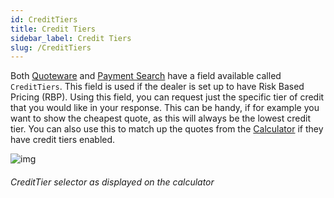 ```yaml
---
id: CreditTiers
title: Credit Tiers
sidebar_label: Credit Tiers
slug: /CreditTiers
---
```

Both [Quoteware](../GettingStartedQuoteware.md) and [Payment Search](./PaymentSearch.mdx) have a field available called `CreditTiers`.
This field is used if the dealer is set up to have Risk Based Pricing (RBP).
Using this field, you can request just the specific tier of credit that you would like in your response. This can be handy, if for example you want to show the cheapest quote,
as this will always be the lowest credit tier. You can also use this to match up the quotes from the [Calculator](../Quoteware/Widget.mdx) if they have credit tiers enabled.

![img](../../static/img/CreditTierWidget.png 'Credit tiers on the widget')
###### CreditTier selector as displayed on the calculator


